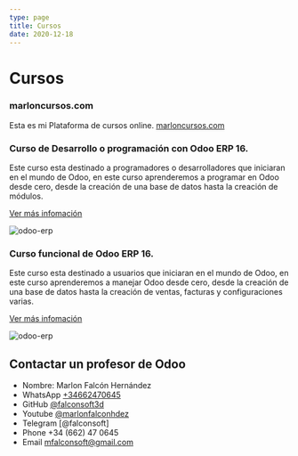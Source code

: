 ```yaml
---
type: page
title: Cursos
date: 2020-12-18
---
```


# Cursos

### marloncursos.com
Esta es mi Plataforma de cursos online.
[marloncursos.com](https://marloncursos.com)

### Curso de Desarrollo o programación con Odoo ERP 16.  
Este curso esta destinado a programadores o desarrolladores que iniciaran en el mundo de Odoo, en este curso aprenderemos a programar en Odoo desde cero, desde la creación de una base de datos hasta la creación de módulos.

[ Ver más infomación ](posts/curso-programacion-odoo-erp-16)

<Image
  src="/images/posts/curso-programacion-odoo-16.png"
  alt="odoo-erp"
  width={1280}
  height={720}
  priority
  className="next-image"
/>


### Curso funcional de Odoo ERP 16.  
Este curso esta destinado a usuarios que iniciaran en el mundo de Odoo, en este curso aprenderemos a manejar Odoo desde cero, desde la creación de una base de datos hasta la creación de ventas, facturas y configuraciones varias.

[ Ver más infomación ](posts/curso-funcional-odoo-erp-16)

<Image
  src="/images/curso-odoo-funcional-udemy.png"
  alt="odoo-erp"
  width={1280}
  height={720}
  priority
  className="next-image"
/>




## Contactar un profesor de Odoo
- Nombre: Marlon Falcón Hernández
- WhatsApp [+34662470645](https://web.whatsapp.com/send?phone=34662470645&text=)
- GitHub [@falconsoft3d](https://github.com/falconsoft3d)
- Youtube [@marlonfalconhdez](https://www.youtube.com/@marlonfalconhdez)
- Telegram [@falconsoft]
- Phone +34 (662) 47 0645
- Email mfalconsoft@gmail.com



